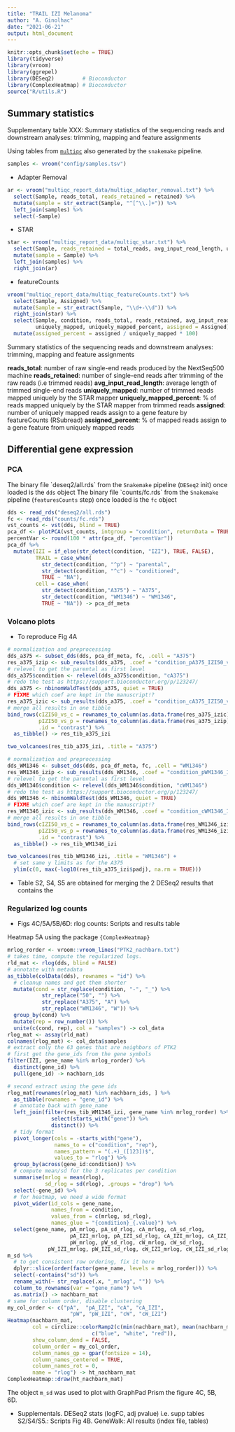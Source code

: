 ```yaml
---
title: "TRAIL IZI Melanoma"
author: "A. Ginolhac"
date: "2021-06-21"
output: html_document
---
```


```r
knitr::opts_chunk$set(echo = TRUE)
library(tidyverse)
library(vroom)
library(ggrepel)
library(DESeq2)         # Bioconductor
library(ComplexHeatmap) # Bioconductor
source("R/utils.R")
```


## Summary statistics

Supplementary table XXX: Summary statistics of the sequencing reads and downstream analyses: trimming, mapping and feature assignments

Using tables from [`multiqc`](https://multiqc.info/) also generated by the `snakemake` pipeline.

```r
samples <- vroom("config/samples.tsv")
```
- Adapter Removal

```r
ar <- vroom("multiqc_report_data/multiqc_adapter_removal.txt") %>% 
  select(Sample, reads_total, reads_retained = retained) %>% 
  mutate(sample = str_extract(Sample, "^[^\\.]+")) %>% 
  left_join(samples) %>% 
  select(-Sample)
```

- STAR

```r
star <- vroom("multiqc_report_data/multiqc_star.txt") %>% 
  select(Sample, reads_retained = total_reads, avg_input_read_length, uniquely_mapped, uniquely_mapped_percent) %>% 
  mutate(sample = Sample) %>% 
  left_join(samples) %>% 
  right_join(ar)
```

- featureCounts

```r
vroom("multiqc_report_data/multiqc_featureCounts.txt") %>% 
  select(Sample, Assigned) %>% 
  mutate(Sample = str_extract(Sample, "\\d+-\\d")) %>% 
  right_join(star) %>% 
  select(Sample, condition, reads_total, reads_retained, avg_input_read_length,
         uniquely_mapped, uniquely_mapped_percent, assigned = Assigned) %>% 
  mutate(assigned_percent = assigned / uniquely_mapped * 100)
```


Summary statistics of the sequencing reads and downstream analyses: trimming, mapping and feature assignments

**reads_total**: number of raw single-end reads produced by the NextSeq500 machine
**reads_retained**: number of single-end reads after trimming of the raw reads (i.e trimmed reads)
**avg_input_read_length**: average length of trimmed single-end reads
**uniquely_mapped**: number of trimmed reads mapped uniquely by the STAR mapper
**uniquely_mapped_percent**: % of reads mapped uniquely by the STAR mapper from trimmed reads 
**assigned**: number of uniquely mapped reads assign to a gene feature by featureCounts (RSubread)
**assigned_percent**: % of  mapped reads assign to a gene feature from uniquely mapped reads



## Differential gene expression


### PCA

The binary file \`deseq2/all.rds\` from the `Snakemake` pipeline (`DESeq2` init) once loaded is the `dds` object
The binary file \`counts/fc.rds\` from the `Snakemake` pipeline (`featuresCounts` step) once loaded is the `fc` object


```r
dds <- read_rds("deseq2/all.rds")
fc <- read_rds("counts/fc.rds")
vst_counts <- vst(dds, blind = TRUE)
pca_df <- plotPCA(vst_counts, intgroup = "condition", returnData = TRUE)
percentVar <- round(100 * attr(pca_df, "percentVar"))
pca_df %>% 
  mutate(IZI = if_else(str_detect(condition, "IZI"), TRUE, FALSE),
         TRAIL = case_when(
           str_detect(condition, "^p") ~ "parental",
           str_detect(condition, "^c") ~ "conditioned",
           TRUE ~ "NA"),
         cell = case_when(
           str_detect(condition,"A375") ~ "A375",
           str_detect(condition, "WM1346") ~ "WM1346",
           TRUE ~ "NA")) -> pca_df_meta
```



### Volcano plots

- To reproduce Fig 4A


```r
# normalization and preprocessing
dds_a375 <- subset_dds(dds, pca_df_meta, fc, .cell = "A375")
res_a375_izip <- sub_results(dds_a375, .coef = "condition_pA375_IZI50_vs_pA375")
# relevel to get the parental as first level
dds_a375$condition <- relevel(dds_a375$condition, "cA375")
# redo the test as https://support.bioconductor.org/p/123247/
dds_a375 <- nbinomWaldTest(dds_a375, quiet = TRUE)
# FIXME which coef are kept in the manuscript!?
res_a375_izic <- sub_results(dds_a375, .coef = "condition_cA375_IZI50_vs_cA375")
# merge all results in one tibble
bind_rows(cIZI50_vs_c = rownames_to_column(as.data.frame(res_a375_izic), var = "gene_id"),
          pIZI50_vs_p = rownames_to_column(as.data.frame(res_a375_izip), var = "gene_id"), 
          .id = "contrast") %>% 
  as_tibble() -> res_tib_a375_izi

two_volcanoes(res_tib_a375_izi, .title = "A375")

# normalization and preprocessing
dds_WM1346 <- subset_dds(dds, pca_df_meta, fc, .cell = "WM1346")
res_WM1346_izip <- sub_results(dds_WM1346, .coef = "condition_pWM1346_IZI50_vs_pWM1346")
# relevel to get the parental as first level
dds_WM1346$condition <- relevel(dds_WM1346$condition, "cWM1346")
# redo the test as https://support.bioconductor.org/p/123247/
dds_WM1346 <- nbinomWaldTest(dds_WM1346, quiet = TRUE)
# FIXME which coef are kept in the manuscript!?
res_WM1346_izic <- sub_results(dds_WM1346, .coef = "condition_cWM1346_IZI50_vs_cWM1346")
# merge all results in one tibble
bind_rows(cIZI50_vs_c = rownames_to_column(as.data.frame(res_WM1346_izic), var = "gene_id"),
          pIZI50_vs_p = rownames_to_column(as.data.frame(res_WM1346_izip), var = "gene_id"), 
          .id = "contrast") %>% 
  as_tibble() -> res_tib_WM1346_izi

two_volcanoes(res_tib_WM1346_izi, .title = "WM1346") +
  # set same y limits as for the A375
  ylim(c(0, max(-log10(res_tib_a375_izi$padj), na.rm = TRUE)))
```

- Table S2, S4, S5 are obtained for merging the 2 DESeq2 results that contains the 

### Regularized log counts

- Figs 4C/5A/5B/6D: rlog counts: Scripts and results table

Heatmap 5A using the package `{ComplexHeatmap}`

```r
mrlog_rorder <- vroom::vroom_lines("PTK2_nachbarn.txt")
# takes time, compute the regularized logs.
rld_mat <- rlog(dds, blind = FALSE)
# annotate with metadata
as_tibble(colData(dds), rownames = "id") %>% 
  # cleanup names and get them shorter
  mutate(cond = str_replace(condition, "-", "_") %>%
           str_replace("50", "") %>% 
           str_replace("A375", "A") %>% 
           str_replace("WM1346", "W")) %>% 
  group_by(cond) %>% 
  mutate(rep = row_number()) %>% 
  unite(c(cond, rep), col = "samples") -> col_data
rlog_mat <- assay(rld_mat)
colnames(rlog_mat) <- col_data$samples
# extract only the 63 genes that are neighbors of PTK2
# first get the gene_ids from the gene symbols
filter(IZI, gene_name %in% mrlog_rorder) %>% 
  distinct(gene_id) %>% 
  pull(gene_id) -> nachbarn_ids

# second extract using the gene ids
rlog_mat[rownames(rlog_mat) %in% nachbarn_ids, ] %>% 
  as_tibble(rownames = "gene_id") %>% 
  # annotate back with gene_name
  left_join(filter(res_tib_WM1346_izi, gene_name %in% mrlog_rorder) %>% 
              select(starts_with("gene")) %>% 
              distinct()) %>% 
  # tidy format
  pivot_longer(cols = -starts_with("gene"), 
               names_to = c("condition", "rep"),
               names_pattern = "(.+)_([123])$",
               values_to = "rlog") %>% 
  group_by(across(gene_id:condition)) %>% 
  # compute mean/sd for the 3 replicates per condition
  summarise(mrlog = mean(rlog),
            sd_rlog = sd(rlog), .groups = "drop") %>%
  select(-gene_id) %>% 
  # for heatmap, we need a wide format
  pivot_wider(id_cols = gene_name,
              names_from = condition,
              values_from = c(mrlog, sd_rlog),
              names_glue = "{condition}_{.value}") %>%
  select(gene_name, pA_mrlog, pA_sd_rlog, cA_mrlog, cA_sd_rlog,
                    pA_IZI_mrlog, pA_IZI_sd_rlog, cA_IZI_mrlog, cA_IZI_sd_rlog, 
                    pW_mrlog, pW_sd_rlog, cW_mrlog, cW_sd_rlog,
             pW_IZI_mrlog, pW_IZI_sd_rlog, cW_IZI_mrlog, cW_IZI_sd_rlog) -> m_sd 
m_sd %>% 
  # to get consistent row ordering, fix it here
  dplyr::slice(order(factor(gene_name, levels = mrlog_rorder))) %>% 
  select(-contains("sd")) %>% 
  rename_with(~ str_replace(.x, "_mrlog", "")) %>% 
  column_to_rownames(var = "gene_name") %>% 
  as.matrix() -> nachbarn_mat
# same for column order, disable clustering
my_col_order <- c("pA",  "pA_IZI", "cA", "cA_IZI",
                    "pW", "pW_IZI", "cW", "cW_IZI")
Heatmap(nachbarn_mat,
        col = circlize::colorRamp2(c(min(nachbarn_mat), mean(nachbarn_mat), max(nachbarn_mat)),
                           c("blue", "white", "red")),
        show_column_dend = FALSE,
        column_order = my_col_order,
        column_names_gp = gpar(fontsize = 14),
        column_names_centered = TRUE,
        column_names_rot = 0,
        name = "rlog") -> ht_nachbarn_mat
ComplexHeatmap::draw(ht_nachbarn_mat)
```


The object `m_sd` was used to plot with GraphPad Prism the figure 4C, 5B, 6D.




- Supplementals. DESeq2 stats (logFC, adj pvalue)  i.e. supp tables S2/S4/S5.: Scripts
Fig 4B. GeneWalk: All results (index file, tables)





